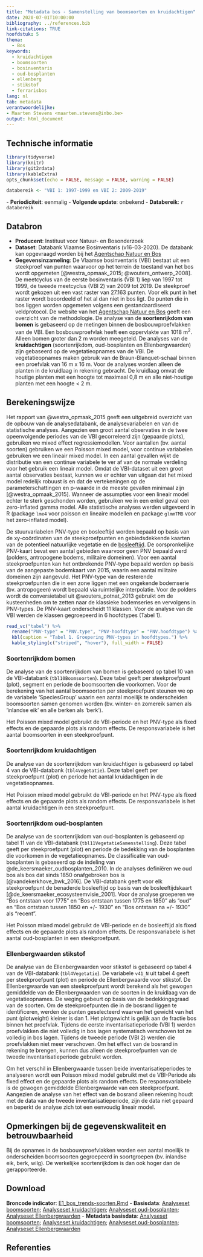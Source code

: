 ```yaml
---
title: "Metadata bos - Samenstelling van boomsoorten en kruidachtigen"
date: 2020-07-01T10:00:00
bibliography: ../references.bib
link-citations: TRUE
hoofdstuk: 5
thema:
  - Bos
keywords:
  - kruidachtigen
  - boomsoorten
  - bosinventaris
  - oud-bosplanten
  - ellenberg
  - stikstof
  - ferrarisbos
lang: nl
tab: metadata
verantwoordelijke:
- Maarten Stevens <maarten.stevens@inbo.be>
output: html_document
---
```

## Technische informatie

```r
library(tidyverse)
library(knitr)
library(git2rdata)
library(kableExtra)
opts_chunk$set(echo = FALSE, message = FALSE, warning = FALSE)
```

```r
databereik <- "VBI 1: 1997-1999 en VBI 2: 2009-2019"
```
\- **Periodiciteit**: eenmalig
\- **Volgende update**: onbekend
\- **Databereik**: `r databereik`

## Databron

- **Producent**: Instituut voor Natuur- en Bosonderzoek
- **Dataset**: Databank Vlaamse Bosinventaris (v16-03-2020). De databank kan opgevraagd worden bij het [Agentschap Natuur en Bos](https://www.natuurenbos.be/beleid-wetgeving/natuurbeheer/bosinventaris/contact)
- **Gegevensinzameling**: De Vlaamse bosinventaris (VBI) bestaat uit een steekproef van punten waarvoor op het terrein de toestand van het bos wordt opgemeten [@westra_opmaak_2015; @wouters_ontwerp_2008].
De meetcyclus van de eerste bosinventaris (VBI 1) liep van 1997 tot 1999, de tweede meetcyclus (VBI 2) van 2009 tot 2019.
De steekproef wordt gekozen uit een vast raster van 27.163 punten. 
Voor elk punt in het raster wordt beoordeeld of het al dan niet in bos ligt.
De punten die in bos liggen worden opgemeten volgens een gestandaardiseerd veldprotocol.
De website van het [Agentschap Natuur en Bos](https://www.natuurenbos.be/beleid-wetgeving/natuurbeheer/bosinventaris/hoe-gebeuren-de-metingen) geeft een overzicht van de methodologie.
De analyse van de **soortenrijkdom van bomen** is gebaseerd op de metingen binnen de bosbouwproefvlakken van de VBI.
Een bosbouwproefvlak heeft een oppervlakte van 1018 m^2^.
Alleen bomen groter dan 2 m worden meegeteld.
De analyses van de **kruidachtigen** (soortenrijkdom, oud-bosplanten en Ellenbergwaarden) zijn gebaseerd op de vegetatieopnames van de VBI.
De vegetatieopnames maken gebruik van de Braun-Blanquet-schaal binnen een proefvlak van 16 m x 16 m.
Voor de analyses worden alleen de planten in de kruidlaag in rekening gebracht.
De kruidlaag omvat de houtige planten met een hoogte tot maximaal 0,8 m en alle niet-houtige planten met een hoogte < 2 m.

## Berekeningswijze

Het rapport van @westra_opmaak_2015 geeft een uitgebreid overzicht van de opbouw van de  analysedatabank, de analysevariabelen en van de statistische analyses. 
Aangezien een groot aantal observaties in de twee opeenvolgende periodes van de VBI gecorreleerd zijn (gepaarde plots), gebruiken we mixed effect regressiemodellen.
Voor aantallen (bv. aantal soorten) gebruiken we een Poisson mixed model, voor continue variabelen gebruiken we een lineair mixed model. 
In een aantal gevallen wijkt de distributie van een continue variabele te ver af van de normale verdeling voor het gebruik een lineair model. 
Omdat de VBI-dataset uit een groot aantal observaties bestaat, kunnen we er echter van uitgaan dat het mixed model redelijk robuust is en dat de vertekeningen op de parameterschattingen en p-waarde in de meeste gevallen minimaal zijn [@westra_opmaak_2015]. 
Wanneer de assumpties voor een lineair model echter te sterk geschonden worden, gebruiken we in een enkel geval een zero-inflated gamma model. 
Alle statistische analyses werden uitgevoerd in R (package `lme4` voor poisson en lineaire modellen en package `glmmTMB` voor het zero-inflated model). 

De stuurvariabelen PNV-type en bosleeftijd worden bepaald op basis van de xy-coördinaten van de steekproefpunten en  gebiedsdekkende kaarten van de potentieel natuurlijke vegetatie en de [bosleeftijd](https://www.geopunt.be/catalogus/datasetfolder/12147542-5C1F-46C3-9AFD-6561268C7F1B).
De oorspronkelijke PNV-kaart bevat een aantal gebieden waarvoor geen PNV bepaald werd (polders, antropogene bodems, militaire domeinen).
Voor een aantal steekproefpunten kan het ontbrekende PNV-type bepaald worden op basis van de aangepaste bodemkaart van 2015, waarin een aantal militaire domeinen zijn aangevuld. 
Het PNV-type van de resterende steekproefpunten die in een zone liggen met een ongekende bodemserie (bv. antropogeen) wordt bepaald via ruimtelijke interpolatie.
Voor de polders wordt de conversietabel uit @wouters_potnat_2013 gebruikt om de kusteenheden om te zetten naar de klassieke bodemseries en vervolgens in PNV-types.
De PNV-kaart onderscheidt 11 klassen. 
Voor de analyse van de VBI werden de klassen gegroepeerd in 6 hoofdtypes (Tabel 1).

```r
read_vc("tabel") %>%
  rename("PNV-type" = "PNV.type", "PNV-hoofdtype" = "PNV.hoofdtype") %>%
  kbl(caption = "Tabel 1. Groepering PNV-types in hoofdtypes.") %>%
  kable_styling(c("striped", "hover"), full_width = FALSE)
```

### Soortenrijkdom bomen

De analyse van de soortenrijkdom van bomen is gebaseerd op tabel 10 van de VBI-databank (`tbl10Boomsoorten`).
Deze tabel geeft per steekproefpunt (plot), segment en periode de boomsoorten die voorkomen. 
Voor de berekening van het aantal boomsoorten per steekproefpunt steunen we op de variabele ‘SpeciesGroup’ waarin een aantal moeilijk te onderscheiden boomsoorten samen genomen worden (bv. winter- en zomereik samen als ‘inlandse eik’ en alle berken als ‘berk’).

Het Poisson mixed model gebruikt de VBI-periode en het PNV-type als fixed effects en de gepaarde plots als random effects.
De responsvariabele is het aantal boomsoorten in een steekproefpunt.

### Soortenrijkdom kruidachtigen

De analyse van de soortenrijkdom van kruidachtigen is gebaseerd op tabel 4 van de VBI-databank (`tbl4Vegetatie`).
Deze tabel geeft per steekproefpunt (plot) en periode het aantal kruidachtigen in de vegetatieopnames.

Het Poisson mixed model gebruikt de VBI-periode en het PNV-type als fixed effects en de gepaarde plots als random effects.
De responsvariabele is het aantal kruidachtigen in een steekproefpunt.

### Soortenrijkdom oud-bosplanten

De analyse van de soortenrijkdom van oud-bosplanten is gebaseerd op tabel 11 van de VBI-databank (`tbl11VegetatieSamenstelling`).
Deze tabel geeft per steekproefpunt (plot) en periode de bedekking van de bosplanten die voorkomen in de vegetatieopnames.
De classificatie van oud-bosplanten is gebaseerd op de indeling van @de_keersmaeker_oudbosplanten_2010.
In de analyses definiëren we oud bos als bos dat sinds 1850 onafgebroken bos is [@vandekerkhove_bwk_2016].
De VBI-databank geeft voor elk steekproefpunt de benaderde bosleeftijd op basis van de bosleeftijdskaart [@de_keersmaeker_ecosysteemvisie_2001]. 
Voor de analyse groeperen we "Bos ontstaan voor 1775" en "Bos ontstaan tussen 1775 en 1850" als "oud" en "Bos ontstaan tussen 1850 en +/- 1930" en "Bos ontstaan na +/- 1930" als "recent".

Het Poisson mixed model gebruikt de VBI-periode en de bosleeftijd als fixed effects en de gepaarde plots als random effects. 
De responsvariabele is het aantal oud-bosplanten in een steekproefpunt.

### Ellenbergwaarden stikstof

De analyse van de Ellenbergwaarden voor stikstof is gebaseerd op tabel 4 van de VBI-databank (`tbl4Vegetatie`).
De variabele `v41_N` uit tabel 4 geeft per steekproefpunt (plot) en periode de Ellenbergwaarde voor stikstof. 
De Ellenbergwaarde van een steekproefpunt wordt berekend als het gewogen gemiddelde van de Ellenbergwaarden van de soorten in de kruidlaag van de vegetatieopnames.
De weging gebeurt op basis van de bedekkingsgraad van de soorten. 
Om de steekproefpunten die in de bosrand liggen te identificeren, werden de punten geselecteerd waarvan het gewicht van het punt (plotweight) kleiner is dan 1.
Het plotgewicht is gelijk aan de fractie bos binnen het proefvlak. 
Tijdens de eerste inventarisatieperiode (VBI 1) werden proefvlakken die niet volledig in bos lagen systematisch verschoven tot ze volledig in bos lagen.
Tijdens de tweede periode (VBI 2) werden die proefvlakken niet meer verschoven.
Om het effect van de bosrand in rekening te brengen, kunnen dus alleen de steekproefpunten van de tweede inventarisatieperiode gebruikt worden.

Om het verschil in Ellenbergwaarde tussen beide inventarisatieperiodes te analyseren wordt een Poisson mixed model gebruikt met de VBI-Periode als fixed effect en de gepaarde plots als random effects.
De responsvariabele is de gewogen gemiddelde Ellenbergwaarde van een steekproefpunt.
Aangezien de analyse van het effect van de bosrand alleen rekening houdt met de data van de tweede inventarisatieperiode, zijn de data niet gepaard en beperkt de analyse zich tot een eenvoudig lineair model. 

## Opmerkingen bij de gegevenskwaliteit en betrouwbaarheid

Bij de opnames in de bosbouwproefvlakken worden een aantal moeilijk te onderscheiden boomsoorten gegroepeerd in soortgroepen (bv. inlandse eik, berk, wilg).
De werkelijke soortenrijkdom is dan ook hoger dan de gerapporteerde.

## Download

**Broncode indicator**: [E1_bos_trends-soorten.Rmd](../e1_bos_trends_soorten/e1_bos_trends_soorten.Rmd)
- **Basisdata**: [Analyseset boomsoorten](../e1_bos_trends_soorten/bomen_rijkdom.tsv); [Analyseset kruidachtigen](../e1_bos_trends_soorten/kruidachtigen_rijkdom.tsv); [Analyseset oud-bosplanten](../e1_bos_trends_soorten/oudbossoorten.tsv); [Analyseset Ellenbergwaarden](../e1_bos_trends_soorten/ellenberg.tsv)
- **Metadata basisdata**: [Analyseset boomsoorten](../e1_bos_trends_soorten/bomen_rijkdom.yml); [Analyseset kruidachtigen](../e1_bos_trends_soorten/kruidachtigen_rijkdom.yml); [Analyseset oud-bosplanten](../e1_bos_trends_soorten/oudbossoorten.yml); [Analyseset Ellenbergwaarden](../e1_bos_trends_soorten/ellenberg.yml)

## Referenties

